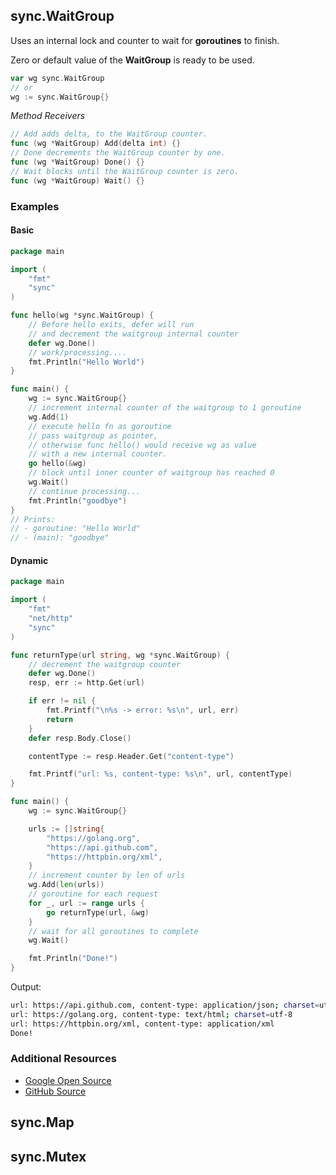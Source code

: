 ## sync.WaitGroup

Uses an internal lock and counter to wait for **goroutines** to finish.

Zero or default value of the **WaitGroup** is ready to be used.

```go
var wg sync.WaitGroup
// or
wg := sync.WaitGroup{}
```

*Method Receivers*

```go
// Add adds delta, to the WaitGroup counter.
func (wg *WaitGroup) Add(delta int) {}
// Done decrements the WaitGroup counter by one.
func (wg *WaitGroup) Done() {}
// Wait blocks until the WaitGroup counter is zero.
func (wg *WaitGroup) Wait() {}
```

### Examples


#### Basic
```go
package main

import (
	"fmt"
	"sync"
)

func hello(wg *sync.WaitGroup) {
	// Before hello exits, defer will run
	// and decrement the waitgroup internal counter
	defer wg.Done()
	// work/processing....
	fmt.Println("Hello World")
}

func main() {
	wg := sync.WaitGroup{}
	// increment internal counter of the waitgroup to 1 goroutine
	wg.Add(1)
	// execute hello fn as goroutine
	// pass waitgroup as pointer,
	// otherwise func hello() would receive wg as value
	// with a new internal counter.
	go hello(&wg)
	// block until inner counter of waitgroup has reached 0
	wg.Wait()
	// continue processing...
	fmt.Println("goodbye")
}
// Prints:
// - goroutine: "Hello World"
// - (main): "goodbye"
```

#### Dynamic

```go
package main

import (
	"fmt"
	"net/http"
	"sync"
)

func returnType(url string, wg *sync.WaitGroup) {
	// decrement the waitgroup counter
	defer wg.Done()
	resp, err := http.Get(url)

	if err != nil {
		fmt.Printf("\n%s -> error: %s\n", url, err)
		return
	}
	defer resp.Body.Close()

	contentType := resp.Header.Get("content-type")

	fmt.Printf("url: %s, content-type: %s\n", url, contentType)
}

func main() {
	wg := sync.WaitGroup{}

	urls := []string{
		"https://golang.org",
		"https://api.github.com",
		"https://httpbin.org/xml",
	}
	// increment counter by len of urls
	wg.Add(len(urls))
	// goroutine for each request
	for _, url := range urls {
		go returnType(url, &wg)
	}
	// wait for all goroutines to complete
	wg.Wait()

	fmt.Println("Done!")
}
```
Output:
```bash
url: https://api.github.com, content-type: application/json; charset=utf-8
url: https://golang.org, content-type: text/html; charset=utf-8
url: https://httpbin.org/xml, content-type: application/xml
Done!
```

### Additional Resources

* [Google Open Source](https://go.googlesource.com/go/+/refs/tags/go1.20.7/src/sync/waitgroup.go)
* [GitHub Source](https://github.com/golang/go/blob/master/src/sync/waitgroup.go)

## sync.Map

## sync.Mutex
